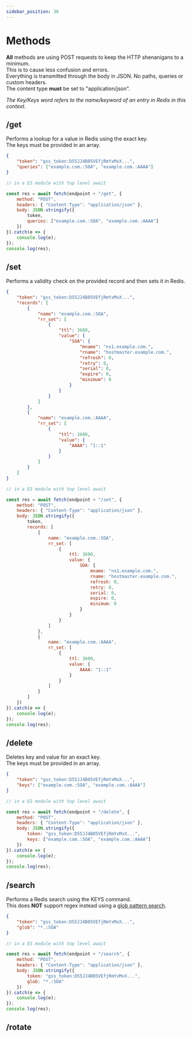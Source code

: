 ```yaml
---
sidebar_position: 30
---
```



# Methods

**All** methods are using POST requests to keep the HTTP shenanigans to a minimum. <br/>
This is to cause less confusion and errors.<br/>
Everything is transmitted through the body in JSON. No paths, queries or custom headers.<br/>
The content type **must** be set to "application/json".<br/>

_The Key/Keys word refers to the name/keyword of an entry in Redis in this context._

## /get

Performs a lookup for a value in Redis using the exact key.<br/>
The keys must be provided in an array.

<Tabs groupId="code-type">

<TabItem value="json" label="JSON" default>

```json
{
    "token": "gss_token:D55JJ4B05VEfjRmYxMxX...",
    "queries": ["example.com.:SOA", "example.com.:AAAA"]
}
```

</TabItem>

<TabItem value="js" label="JS">

```js
// in a ES module with top level await

const res = await fetch(endpoint + "/get", {
    method: "POST",
    headers: { "Content-Type": "application/json" },
    body: JSON.stringify({
        token,
        queries: ["example.com.:SOA", "example.com.:AAAA"]
    })
}).catch(e => {
    console.log(e);
});
console.log(res);
```

</TabItem>
</Tabs>

## /set

Performs a validity check on the provided record and then sets it in Redis.

<Tabs groupId="code-type">

<TabItem value="json" label="JSON" default>

```json
{
    "token": "gss_token:D55JJ4B05VEfjRmYxMxX...",
    "records": [
        {
            "name": "example.com.:SOA",
            "rr_set": [
                {
                    "ttl": 3600,
                    "value": {
                        "SOA": {
                            "mname": "ns1.example.com.",
                            "rname": "hostmaster.example.com.",
                            "refresh": 0,
                            "retry": 0,
                            "serial": 0,
                            "expire": 0,
                            "minimum": 0
                        }
                    }
                }
            ]
        },
        {
            "name": "example.com.:AAAA",
            "rr_set": [
                {
                    "ttl": 3600,
                    "value": {
                        "AAAA": "1::1"
                    }
                }
            ]
        }
    ]
}
```

</TabItem>

<TabItem value="js" label="JS">

```js
// in a ES module with top level await

const res = await fetch(endpoint + "/set", {
    method: "POST",
    headers: { "Content-Type": "application/json" },
    body: JSON.stringify({
        token,
        records: [
            {
                name: "example.com.:SOA",
                rr_set: [
                    {
                        ttl: 3600,
                        value: {
                            SOA: {
                                mname: "ns1.example.com.",
                                rname: "hostmaster.example.com.",
                                refresh: 0,
                                retry: 0,
                                serial: 0,
                                expire: 0,
                                minimum: 0
                            }
                        }
                    }
                ]
            },
            {
                name: "example.com.:AAAA",
                rr_set: [
                    {
                        ttl: 3600,
                        value: {
                            AAAA: "1::1"
                        }
                    }
                ]
            }
        ]
    })
}).catch(e => {
    console.log(e);
});
console.log(res);
```

</TabItem>
</Tabs>

## /delete

Deletes key and value for an exact key.<br/>
The keys must be provided in an array.

<Tabs groupId="code-type">

<TabItem value="json" label="JSON" default>

```json
{
    "token": "gss_token:D55JJ4B05VEfjRmYxMxX...",
    "keys": ["example.com.:SOA", "example.com.:AAAA"]
}
```

</TabItem>

<TabItem value="js" label="JS">

```js
// in a ES module with top level await

const res = await fetch(endpoint + "/delete", {
    method: "POST",
    headers: { "Content-Type": "application/json" },
    body: JSON.stringify({
        token: "gss_token:D55JJ4B05VEfjRmYxMxX...",
        keys: ["example.com.:SOA", "example.com.:AAAA"]
    })
}).catch(e => {
    console.log(e);
});
console.log(res);
```

</TabItem>
</Tabs>

## /search

Performs a Redis search using the KEYS command. <br/>
This does **NOT** support regex instead using a [glob pattern search](<https://en.wikipedia.org/wiki/Glob_(programming)>).

<Tabs groupId="code-type">

<TabItem value="json" label="JSON" default>

```json
{
    "token": "gss_token:D55JJ4B05VEfjRmYxMxX...",
    "glob": "*.:SOA"
}
```

</TabItem>

<TabItem value="js" label="JS">

```js
// in a ES module with top level await

const res = await fetch(endpoint + "/search", {
    method: "POST",
    headers: { "Content-Type": "application/json" },
    body: JSON.stringify({
        token: "gss_token:D55JJ4B05VEfjRmYxMxX...",
        glob: "*.:SOA"
    })
}).catch(e => {
    console.log(e);
});
console.log(res);
```

</TabItem>
</Tabs>

## /rotate
